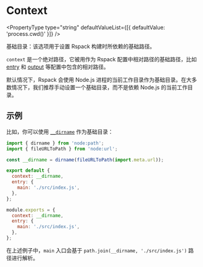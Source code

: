 
<WebpackLicense from="https://webpack.docschina.org/configuration/entry-context/#context" />

# Context

<PropertyType
  type="string"
  defaultValueList={[{ defaultValue: 'process.cwd()' }]}
/>

基础目录：该选项用于设置 Rspack 构建时所依赖的基础路径。

`context` 是一个绝对路径，它被用作为 Rspack 配置中相对路径的基础路径，比如 [entry](/config/entry) 和 [output](/config/output) 等配置中包含的相对路径。

默认情况下，Rspack 会使用 Node.js 进程的当前工作目录作为基础目录。在大多数情况下，我们推荐手动设置一个基础目录，而不是依赖 Node.js 的当前工作目录。

## 示例

比如，你可以使用 [`__dirname`](https://nodejs.org/docs/latest/api/modules.html#__dirname) 作为基础目录：

<Tabs>
  <Tab label="ESM">

```js title="rspack.config.mjs"
import { dirname } from 'node:path';
import { fileURLToPath } from 'node:url';

const __dirname = dirname(fileURLToPath(import.meta.url));

export default {
  context: __dirname,
  entry: {
    main: './src/index.js',
  },
};
```

  </Tab>
  <Tab label="CJS">

```js title="rspack.config.cjs"
module.exports = {
  context: __dirname,
  entry: {
    main: './src/index.js',
  },
};
```

  </Tab>
</Tabs>

在上述例子中，`main` 入口会基于 `path.join(__dirname, './src/index.js')` 路径进行解析。
